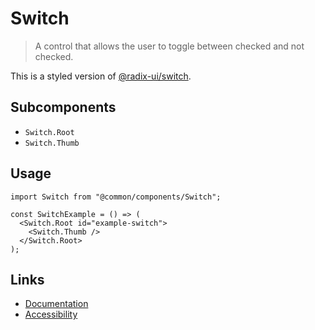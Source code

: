 
# Switch

> A control that allows the user to toggle between checked and not checked.

This is a styled version of [@radix-ui/switch](https://www.radix-ui.com/docs/primitives/components/switch).

## Subcomponents

- `Switch.Root`
- `Switch.Thumb`

## Usage

<Story id="components-switch--default" />

```tsx
import Switch from "@common/components/Switch";

const SwitchExample = () => (
  <Switch.Root id="example-switch">
    <Switch.Thumb />
  </Switch.Root>
);
```

## Links

- [Documentation](https://www.radix-ui.com/docs/primitives/components/switch)
- [Accessibility](https://www.w3.org/WAI/ARIA/apg/patterns/switch)
